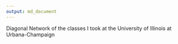 ```yaml
---
output: md_document
---
```


Diagonal Network of the classes I took at the University of Illinois at Urbana-Champaign


